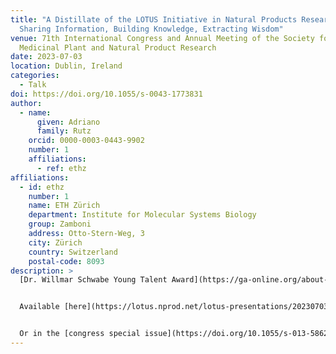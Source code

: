 ```yaml
---
title: "A Distillate of the LOTUS Initiative in Natural Products Research:
  Sharing Information, Building Knowledge, Extracting Wisdom"
venue: 71th International Congress and Annual Meeting of the Society for
  Medicinal Plant and Natural Product Research
date: 2023-07-03
location: Dublin, Ireland
categories:
  - Talk
doi: https://doi.org/10.1055/s-0043-1773831
author:
  - name:
      given: Adriano
      family: Rutz
    orcid: 0000-0003-0443-9902
    number: 1
    affiliations:
      - ref: ethz
affiliations:
  - id: ethz
    number: 1
    name: ETH Zürich
    department: Institute for Molecular Systems Biology
    group: Zamboni
    address: Otto-Stern-Weg, 3
    city: Zürich
    country: Switzerland
    postal-code: 8093
description: >
  [Dr. Willmar Schwabe Young Talent Award](https://ga-online.org/about-ga/awards/dr-willmar-schwabe-young-talent-prize/) lecture for the [LOTUS initiative](https://lotus.nprod.net/).


  Available [here](https://lotus.nprod.net/lotus-presentations/20230703_ga/20230703_ga.pdf).


  Or in the [congress special issue](https://doi.org/10.1055/s-013-58620).
---
```

